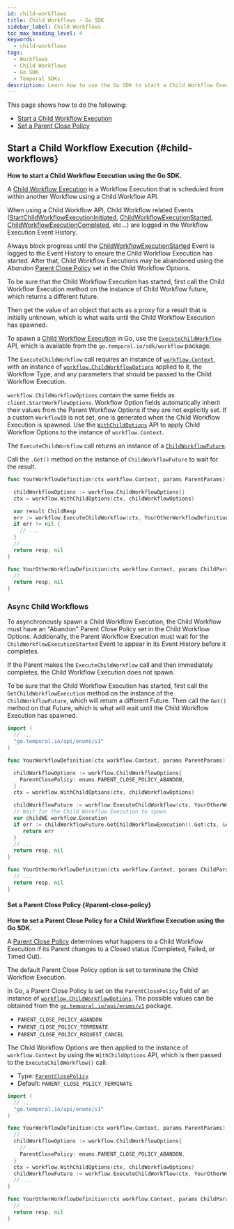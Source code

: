 ```yaml
---
id: child-workflows
title: Child Workflows - Go SDK
sidebar_label: Child Workflows
toc_max_heading_level: 4
keywords:
  - child-workflows
tags:
  - Workflows
  - Child Workflows
  - Go SDK
  - Temporal SDKs
description: Learn how to use the Go SDK to start a Child Workflow Execution and set a Parent Close Policy, including details on Workflow Options and future management.
---
```


This page shows how to do the following:

- [Start a Child Workflow Execution](#child-workflows)
- [Set a Parent Close Policy](#parent-close-policy)

## Start a Child Workflow Execution {#child-workflows}

**How to start a Child Workflow Execution using the Go SDK.**

A [Child Workflow Execution](/child-workflows) is a Workflow Execution that is scheduled from within another Workflow using a Child Workflow API.

When using a Child Workflow API, Child Workflow related Events ([StartChildWorkflowExecutionInitiated](/references/events#startchildworkflowexecutioninitiated), [ChildWorkflowExecutionStarted](/references/events#childworkflowexecutionstarted), [ChildWorkflowExecutionCompleted](/references/events#childworkflowexecutioncompleted), etc...) are logged in the Workflow Execution Event History.

Always block progress until the [ChildWorkflowExecutionStarted](/references/events#childworkflowexecutionstarted) Event is logged to the Event History to ensure the Child Workflow Execution has started.
After that, Child Workflow Executions may be abandoned using the _Abandon_ [Parent Close Policy](/parent-close-policy) set in the Child Workflow Options.

To be sure that the Child Workflow Execution has started, first call the Child Workflow Execution method on the instance of Child Workflow future, which returns a different future.

Then get the value of an object that acts as a proxy for a result that is initially unknown, which is what waits until the Child Workflow Execution has spawned.

To spawn a [Child Workflow Execution](/child-workflows) in Go, use the [`ExecuteChildWorkflow`](https://pkg.go.dev/go.temporal.io/sdk/workflow#ExecuteChildWorkflow) API, which is available from the `go.temporal.io/sdk/workflow` package.

The `ExecuteChildWorkflow` call requires an instance of [`workflow.Context`](https://pkg.go.dev/go.temporal.io/sdk/workflow#Context), with an instance of [`workflow.ChildWorkflowOptions`](https://pkg.go.dev/go.temporal.io/sdk/workflow#ChildWorkflowOptions) applied to it, the Workflow Type, and any parameters that should be passed to the Child Workflow Execution.

`workflow.ChildWorkflowOptions` contain the same fields as `client.StartWorkflowOptions`.
Workflow Option fields automatically inherit their values from the Parent Workflow Options if they are not explicitly set.
If a custom `WorkflowID` is not set, one is generated when the Child Workflow Execution is spawned.
Use the [`WithChildOptions`](https://pkg.go.dev/go.temporal.io/sdk/workflow#WithChildOptions) API to apply Child Workflow Options to the instance of `workflow.Context`.

The `ExecuteChildWorkflow` call returns an instance of a [`ChildWorkflowFuture`](https://pkg.go.dev/go.temporal.io/sdk/workflow#ChildWorkflowFuture).

Call the `.Get()` method on the instance of `ChildWorkflowFuture` to wait for the result.

```go
func YourWorkflowDefinition(ctx workflow.Context, params ParentParams) (ParentResp, error) {

  childWorkflowOptions := workflow.ChildWorkflowOptions{}
  ctx = workflow.WithChildOptions(ctx, childWorkflowOptions)

  var result ChildResp
  err := workflow.ExecuteChildWorkflow(ctx, YourOtherWorkflowDefinition, ChildParams{}).Get(ctx, &result)
  if err != nil {
    // ...
  }
  // ...
  return resp, nil
}

func YourOtherWorkflowDefinition(ctx workflow.Context, params ChildParams) (ChildResp, error) {
  // ...
  return resp, nil
}
```

### Async Child Workflows

To asynchronously spawn a Child Workflow Execution, the Child Workflow must have an "Abandon" Parent Close Policy set in the Child Workflow Options.
Additionally, the Parent Workflow Execution must wait for the `ChildWorkflowExecutionStarted` Event to appear in its Event History before it completes.

If the Parent makes the `ExecuteChildWorkflow` call and then immediately completes, the Child Workflow Execution does not spawn.

To be sure that the Child Workflow Execution has started, first call the `GetChildWorkflowExecution` method on the instance of the `ChildWorkflowFuture`, which will return a different Future.
Then call the `Get()` method on that Future, which is what will wait until the Child Workflow Execution has spawned.

```go
import (
  // ...
  "go.temporal.io/api/enums/v1"
)

func YourWorkflowDefinition(ctx workflow.Context, params ParentParams) (ParentResp, error) {

  childWorkflowOptions := workflow.ChildWorkflowOptions{
    ParentClosePolicy: enums.PARENT_CLOSE_POLICY_ABANDON,
  }
  ctx = workflow.WithChildOptions(ctx, childWorkflowOptions)

  childWorkflowFuture := workflow.ExecuteChildWorkflow(ctx, YourOtherWorkflowDefinition, ChildParams{})
  // Wait for the Child Workflow Execution to spawn
  var childWE workflow.Execution
  if err := childWorkflowFuture.GetChildWorkflowExecution().Get(ctx, &childWE); err != nil {
     return err
  }
  // ...
  return resp, nil
}

func YourOtherWorkflowDefinition(ctx workflow.Context, params ChildParams) (ChildResp, error) {
  // ...
  return resp, nil
}
```

#### Set a Parent Close Policy {#parent-close-policy}

**How to set a Parent Close Policy for a Child Workflow Execution using the Go SDK.**

A [Parent Close Policy](/parent-close-policy) determines what happens to a Child Workflow Execution if its Parent changes to a Closed status (Completed, Failed, or Timed Out).

The default Parent Close Policy option is set to terminate the Child Workflow Execution.

In Go, a Parent Close Policy is set on the `ParentClosePolicy` field of an instance of [`workflow.ChildWorkflowOptions`](https://pkg.go.dev/go.temporal.io/sdk/workflow#ChildWorkflowOptions).
The possible values can be obtained from the [`go.temporal.io/api/enums/v1`](https://pkg.go.dev/go.temporal.io/api/enums/v1#ParentClosePolicy) package.

- `PARENT_CLOSE_POLICY_ABANDON`
- `PARENT_CLOSE_POLICY_TERMINATE`
- `PARENT_CLOSE_POLICY_REQUEST_CANCEL`

The Child Workflow Options are then applied to the instance of `workflow.Context` by using the `WithChildOptions` API, which is then passed to the `ExecuteChildWorkflow()` call.

- Type: [`ParentClosePolicy`](https://pkg.go.dev/go.temporal.io/api/enums/v1#ParentClosePolicy)
- Default: `PARENT_CLOSE_POLICY_TERMINATE`

```go
import (
  // ...
  "go.temporal.io/api/enums/v1"
)

func YourWorkflowDefinition(ctx workflow.Context, params ParentParams) (ParentResp, error) {
  // ...
  childWorkflowOptions := workflow.ChildWorkflowOptions{
    // ...
    ParentClosePolicy: enums.PARENT_CLOSE_POLICY_ABANDON,
  }
  ctx = workflow.WithChildOptions(ctx, childWorkflowOptions)
  childWorkflowFuture := workflow.ExecuteChildWorkflow(ctx, YourOtherWorkflowDefinition, ChildParams{})
  // ...
}

func YourOtherWorkflowDefinition(ctx workflow.Context, params ChildParams) (ChildResp, error) {
  // ...
  return resp, nil
}
```
